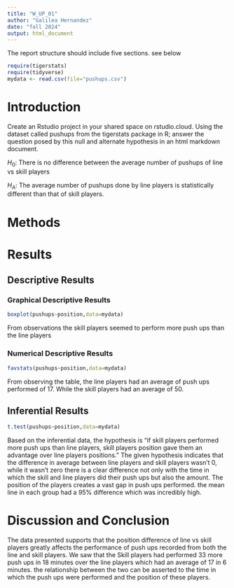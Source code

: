 ```yaml
---
title: "W_UP_01"
author: "Galilea Hernandez"
date: "fall 2024"
output: html_document
---
```




The report structure should include five sections.  see below



```r
require(tigerstats)
require(tidyverse)
mydata <- read.csv(file="pushups.csv")
```

# Introduction

<!--In this section you explain what you are trying to show. Where did the data come from? What is the research or other question you are trying to answer?!-->

Create an Rstudio project in your shared space on rstudio.cloud.  Using the dataset called pushups from the tigerstats package in R; answer the question posed by this null and alternate hypothesis in an html markdown document.

$H_0$: There is no difference between the average number of pushups of line vs skill players

$H_A$: The average number of pushups done by line players is statistically different than that of skill players.

# Methods

<!--Decide on your methods: use "variable analysis" or other appropriate descriptors. Make sure to choose at least one graphical method and at least one numerical method.!-->

# Results

<!--Divide this section into two sub-sections: One for your descriptive results and one for your inferential results.!-->

## Descriptive Results

### Graphical Descriptive Results

<!--Graphical results here. Make sure to show your code. Provide appropriate labels for axes, giving units if possible, and provide a good title for the graph, too. Use the graphical results to describe the patterns if any that exist in the data as focused toward the research question!-->
```r
boxplot(pushups~position,data=mydata)
```

From observations the skill players seemed to perform more push ups than the line players

### Numerical Descriptive Results

<!--Numerical results go here. Use the numerical results to describe the patterns if any that exist in the data as focused toward the research question!-->
```r
favstats(pushups~position,data=mydata)
```
From observing the table, the line players had an average of push ups performed of 17. While the skill players had an average of 50.

## Inferential Results

<!--State hypothesis clearly. Make sure your discussion of the inferential test covers all the aspects that the test output produces, such as test statistic, p-value etc. Make a decision about the null hypothesis, explain the assumptions on which the selected test/procedure was based, and why the chosen procedure satisfys the assumptions and is appropriate to answer the research question!-->
```r
t.test(pushups~position,data=mydata)
```
Based on the inferential data, the hypothesis is "if skill players performed more push ups than line players, skill players position gave them an advantage over line players positions." The given hypothesis indicates that the difference in average between line players and skill players wasn't 0, while it wasn't zero there is a clear difference not only with the time in which the skill and line players did their push ups but also the amount. The position of the players creates a vast gap in push ups performed. the mean line in each group had a 95% difference which was incredibly high.

# Discussion and Conclusion

<!--Discussion and conclusion here. If you found a relationship be sure to consider whether the relationship occurs because one of the variavbles causes the other, or whether they perhasps are related for some other reason. Watch the chapter 6 videos from the GeorgeTown videos collection.!-->

The data presented supports that the position difference of line vs skill players greatly affects the performance of push ups recorded from both the line and skill players. We saw that the Skill players had performed 33 more push ups in 18 minutes over the line players which had an average of 17 in 6 minutes. the relationship between the two can be asserted to the time in which the push ups were performed and the position of these players.